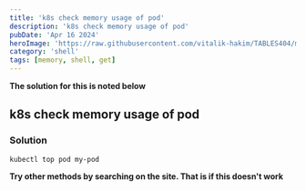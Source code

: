 ```yaml
---
title: 'k8s check memory usage of pod'
description: 'k8s check memory usage of pod'
pubDate: 'Apr 16 2024'
heroImage: 'https://raw.githubusercontent.com/vitalik-hakim/TABLES404/main/error_b/SHELL.jpg'
category: 'shell'
tags: [memory, shell, get]
---
```


**The solution for this is noted below**

## k8s check memory usage of pod

### Solution

```shell
kubectl top pod my-pod
```

**Try other methods by searching on the site. That is if this doesn't work**
